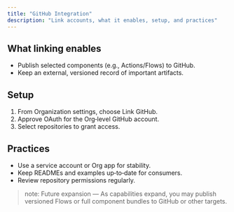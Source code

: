 ```yaml
---
title: "GitHub Integration"
description: "Link accounts, what it enables, setup, and practices"
---
```


## What linking enables

- Publish selected components (e.g., Actions/Flows) to GitHub.
- Keep an external, versioned record of important artifacts.

## Setup

1. From Organization settings, choose Link GitHub.
2. Approve OAuth for the Org‑level GitHub account.
3. Select repositories to grant access.

## Practices

- Use a service account or Org app for stability.
- Keep READMEs and examples up‑to‑date for consumers.
- Review repository permissions regularly.

> note: Future expansion — As capabilities expand, you may publish versioned Flows or full component bundles to GitHub or other targets.